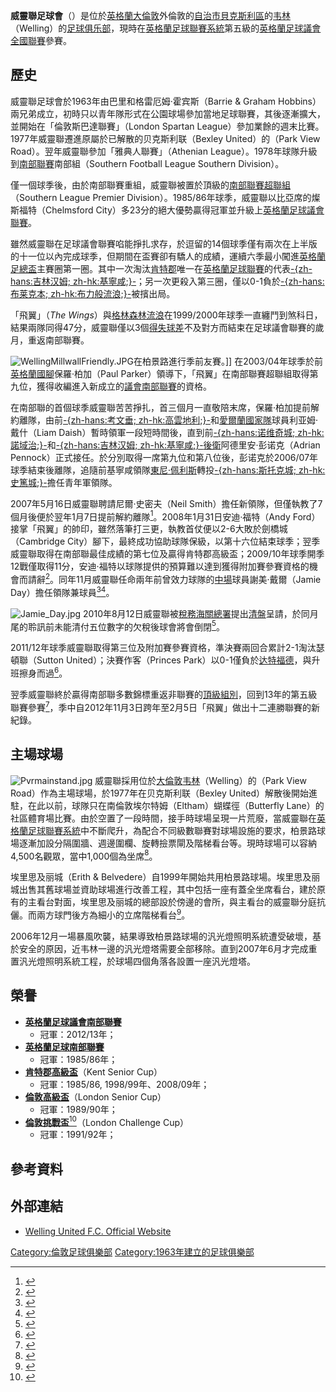 {{noteTA|G1=足球|G2=FAcup
|T=zh-hans:威灵联足球俱乐部; zh-hk:威靈聯足球會;
}}
{{Infobox football club
| clubname    = 威靈聯<br />''Welling United''
| image       = [[File:WellingUnitedBadge.png|180px]]
| fullname    = Welling United Football Club
| nickname    = ''The Wings''
| founded     = {{Start date and age|1963|df=yes}}
| ground      = {{tsl|en|Park View Road||柏景路球場}}（Park View Road）<br />[[大倫敦|大倫敦]][[威靈|韦林]]
| capacity    = 4,000人（1,000 個坐席）
| chairman    = 保羅·韋斯代爾<br />（Paul Websdale）
| mgrtitle    = 領隊 
| manager     = 路易·法扎克尔雷<br />（Loui Fazakerley）
| league   = {{English football updater|WellingU}}
| season   = {{English football updater|WellingU2}}
| position = {{English football updater|WellingU3}}
| pattern_la1=|pattern_b1=_thinwhitesides|pattern_ra1=
| leftarm1=ff0000|body1=ff0000|rightarm1=ff0000|shorts1=ff0000|socks1=ffffff
| pattern_la2=|pattern_b2=_thinwhitesides|pattern_ra2=
| leftarm2=0000ff|body2=0000ff|rightarm2=0000ff|shorts2=0000ff|socks2=0000ff
}}
'''威靈聯足球會'''（{{lang-en|'''Welling United Football Club'''}}）是位於[[英格蘭|英格蘭]][[大倫敦|大倫敦]]外倫敦的[[倫敦自治市|自治市]][[貝克斯利區|貝克斯利區]]的[[威靈|韦林]]（Welling）的[[足球俱乐部|足球俱乐部]]，現時在[[英格蘭足球聯賽系統|英格蘭足球聯賽系統]]第五級的[[英格蘭足球議會全國聯賽|英格蘭足球議會全國聯賽]]參賽。

==歷史==
威靈聯足球會於1963年由巴里和格雷厄姆·霍宾斯（Barrie & Graham Hobbins）兩兄弟成立，初時只以青年隊形式在公園球場參加當地足球聯賽，其後逐漸擴大，並開始在「倫敦斯巴達聯賽」（London Spartan League）參加業餘的週末比賽。1977年威靈聯遷進原屬於已解散的贝克斯利联（Bexley United）的{{tsl|en|Park View Road||柏景路球場}}（Park View Road）。翌年威靈聯參加「雅典人聯賽」（Athenian League）。1978年球隊升級到[[英格蘭足球南部聯賽|南部聯賽]]南部組（Southern Football League Southern Division）。

僅一個球季後，由於南部聯賽重組，威靈聯被置於頂級的[[英格兰南部足球联赛超级组|南部聯賽超聯組]]（Southern League Premier Division）。1985/86年球季，威靈聯以比亞席的燦斯福特（Chelmsford City）多23分的絕大優勢贏得冠軍並升級上[[英格蘭足球議會聯賽|英格蘭足球議會聯賽]]。

雖然威靈聯在足球議會聯賽啗能掙扎求存，於逗留的14個球季僅有兩次在上半版的十一位以內完成球季，但期間在盃賽卻有驕人的成績，運續六季最小闖進[[英格蘭足總盃|英格蘭足總盃]]主賽圈第一圈。其中一次淘汰[[肯特郡|肯特郡]]唯一在[[英格蘭足球聯賽|英格蘭足球聯賽]]的代表[[吉林汉姆足球俱乐部|-{zh-hans:吉林汉姆; zh-hk:基寧咸;}-]]；另一次更殺入第三圈，僅以0-1負於[[布莱克本流浪者足球俱乐部|-{zh-hans:布莱克本; zh-hk:布力般流浪;}-]]被擯出局。

「飛翼」（''The Wings''）與[[格林森林流浪足球俱乐部|格林森林流浪]]在1999/2000年球季一直纏鬥到煞科日，結果兩隊同得47分，威靈聯僅以3個[[得失球差|得失球差]]不及對方而結束在足球議會聯賽的歲月，重返南部聯賽。

[[File:WellingMillwallFriendly.JPG|thumb]]在柏景路進行季前友賽。]]
在2003/04年球季於前[[英格蘭足球代表隊|英格蘭國腳]]保羅·柏加（Paul Parker）領導下，「飛翼」在南部聯賽超聯組取得第九位，獲得收編進入新成立的[[英格蘭足球議會南部聯賽|議會南部聯賽]]的資格。

在南部聯的首個球季威靈聯苦苦掙扎，首三個月一直敬陪末席，保羅·柏加提前解約離隊，由前[[考文垂足球俱乐部|-{zh-hans:考文垂; zh-hk:高雲地利;}-]]和[[愛爾蘭國家足球隊|愛爾蘭國家隊]]球員利亚姆·戴什（Liam Daish）暫時領軍一段短時間後，直到前[[诺维奇城足球俱乐部|-{zh-hans:诺维奇城; zh-hk:諾域治;}-]]和[[吉林汉姆足球俱乐部|-{zh-hans:吉林汉姆; zh-hk:基寧咸;}-]][[後衛_(足球)|後衛]]阿德里安·彭诺克（Adrian Pennock）正式接任。於分別取得一席第九位和第八位後，彭诺克於2006/07年球季結束後離隊，追隨前基寧咸領隊[[東尼·佩利斯|東尼·佩利斯]]轉投[[斯托克城足球俱乐部|-{zh-hans:斯托克城; zh-hk:史篤城;}-]]擔任青年軍領隊。

2007年5月16日威靈聯聘請尼爾·史密夫（Neil Smith）擔任新領隊，但僅執教了7個月後便於翌年1月7日提前解約離隊<ref>{{cite web |language=en |url=http://www.kentonline.co.uk/kent/sport/wings-sack-boss-smith-a34443/ |title=Wings sack boss Smith |publisher=''kentonline.co.uk'' |date=2008-01-11 |accessdate=2014-09-12 |archive-date=2014-09-12 |archive-url=https://web.archive.org/web/20140912124339/http://www.kentonline.co.uk/kent/sport/wings-sack-boss-smith-a34443/ |dead-url=no }}</ref>。2008年1月31日安迪·福特（Andy Ford）接掌「飛翼」的帥印，雖然落筆打三更，執教首仗便以2-6大敗於劍橋城（Cambridge City）腳下，最終成功協助球隊保級，以第十六位結束球季；翌季威靈聯取得在南部聯最佳成績的第七位及贏得肯特郡高級盃；2009/10年球季開季12戰僅取得11分，安迪·福特以球隊提供的預算難以達到獲得附加賽參賽資格的機會而請辭<ref>{{citenews |language=en |url=http://news.bbc.co.uk/sport2/hi/football/eng_conf/8303415.stm |title=Ford steps down as Welling boss |work=''[[BBC_Sport|BBC Sport]]'' |date=2009-10-13 |accessdate=2014-09-12 |archive-date=2020-12-07 |archive-url=https://web.archive.org/web/20201207073642/http://news.bbc.co.uk/sport2/hi/football/eng_conf/8303415.stm |dead-url=no }}</ref>。同年11月威靈聯任命兩年前曾效力球隊的[[中場|中場]]球員謝美·戴爾（Jamie Day）擔任領隊兼球員<ref>{{citenews |language=en |url=http://news.bbc.co.uk/sport2/hi/football/eng_conf/8342785.stm |title=Day unveiled as new Welling boss |work=''[[BBC_Sport|BBC Sport]]'' |date=2009-11-04 |accessdate=2014-09-12 |archive-date=2020-12-07 |archive-url=https://web.archive.org/web/20201207073645/http://news.bbc.co.uk/sport2/hi/football/eng_conf/8342785.stm |dead-url=no }}</ref><ref>{{citenews |language=en |url=http://news.bbc.co.uk/sport2/hi/football/eng_conf/8349979.stm |title=New Welling boss will also play |work=''[[BBC_Sport|BBC Sport]]'' |date=2009-11-09 |accessdate=2014-09-12 |archive-date=2020-12-07 |archive-url=https://web.archive.org/web/20201207073658/http://news.bbc.co.uk/sport2/hi/football/eng_conf/8349979.stm |dead-url=no }}</ref>。

[[File:Jamie_Day.jpg|thumb]]
2010年8月12日威靈聯被[[稅務海關總署|稅務海關總署]]提出[[清盤|清盤]]呈請，於同月尾的聆訊前未能清付五位數字的欠稅後球會將會倒閉<ref>{{cite web |language=en |url=http://www.kentonline.co.uk/kent/news/welling-united-faced-with-windin-a82627/ |title=Welling United faced with winding-up order from HMRC |publisher=''kentonline.co.uk'' |date=2010-08-12 |accessdate=2014-09-12 |archive-date=2014-09-12 |archive-url=https://web.archive.org/web/20140912164135/http://www.kentonline.co.uk/kent/news/welling-united-faced-with-windin-a82627/ |dead-url=no }}</ref>。 <!--The Wings were given 14 weeks to pay the outstanding debt to the HMRC, and thanks almost entirely to the supporters were able to raise £60,000 to clear all monies owed.<ref>{{cite web|last=Smith |first=Denise |url=http://www.wellingunited.com/page.php?misc=search&subaction=showfull&id=1292010145&archive=&cnshow=news&ucat=14&start_from=&page=80 |title=Welling United |publisher=Welling United |date= |accessdate=2012-07-17}}</ref> During this period, in a Football Conference Hearing on 16 September 2010, Welling United admitted to a misconduct charge in connection with the outstanding HMRC debt. Resultantly an immediate deduction of 5 points was enforced on the club together with a suspended £5,000 fine.<ref>{{cite web|url=http://www.kentonline.co.uk/kentonline/news/sport/2010/september/16/welling_points.aspx |title=Welling United deducted five points over financial irregularities |publisher=Kentonline.co.uk |date=16 September 2010 |accessdate=2012-07-17}}</ref>

Despite the Wings having a transfer embargo enforced upon them and also being deducted 5 points by the Football Conference, all within four weeks of the start of 2010–11 season, Jamie Day's side were competitively competing for the Conference South title. However, even though Welling United were in the top 5 for almost half of the season, a string of poor results in the final month of the campaign saw the Wings miss out on a play-off place by one point, with a final position of 6th.-->

2011/12年球季威靈聯取得第三位及附加賽參賽資格，準決賽兩回合累計2-1淘汰瑟頓聯（Sutton United）；決賽作客{{tsl|en|Princes Park, Dartford||王子公园}}（Princes Park）以0-1僅負於[[达特福德足球俱乐部|达特福德]]，與升班擦身而過<ref>{{citenews |language=en |url=http://www.bbc.com/sport/0/football/18046980 |title=Dartford 1-0 Welling United |work=''[[BBC_Sport|BBC Sport]]'' |date=2012-05-13 |accessdate=2014-09-12 |archive-date=2015-09-24 |archive-url=https://web.archive.org/web/20150924190832/http://www.bbc.com/sport/0/football/18046980 |dead-url=no }}</ref>。

翌季威靈聯終於贏得南部聯多數錦標重返非聯賽的[[英格蘭足球議會全國聯賽|頂級組別]]，回到13年的第五級聯賽參賽<ref>{{citenews |language=en |url=http://www.bbc.com/sport/0/football/22263839 |title=Welling United seal Blue Square Bet South title |work=''[[BBC_Sport|BBC Sport]]'' |date=2013-04-23 |accessdate=2014-09-12 |archive-date=2015-09-24 |archive-url=https://web.archive.org/web/20150924192453/http://www.bbc.com/sport/0/football/22263839 |dead-url=no }}</ref>，季中自2012年11月3日跨年至2月5日「飛翼」做出十二連勝聯賽的新紀錄。

==主場球場==
[[File:Pvrmainstand.jpg|thumb]]
威靈聯採用位於[[大倫敦|大倫敦]][[威靈|韦林]]（Welling）的{{tsl|en|Park View Road||柏景路球場}}（Park View Road）作為主場球場，於1977年在贝克斯利联（Bexley United）解散後開始進駐，在此以前，球隊只在南倫敦埃尔特姆（Eltham）蝴蝶徑（Butterfly Lane）的社區體育場比賽。由於空置了一段時間，接手時球場呈現一片荒廢，當威靈聯在[[英格蘭足球聯賽系統|英格蘭足球聯賽系統]]中不斷爬升，為配合不同級數聯賽對球場設施的要求，柏景路球場逐漸加設分隔圍牆、週邊圍欄、旋轉撿票閘及階梯看台等。現時球場可以容納4,500名觀眾，當中1,000個為坐席<ref>{{citeweb |language=en |url=http://www.bbc.co.uk/london/content/articles/2008/12/15/nl_welling_feature.shtml |title=Ground of the week: Park View Road |work=''[[BBC|BBC London]]'' |date=2008-12-18 |accessdate=2014-09-12 |archive-date=2015-09-25 |archive-url=https://web.archive.org/web/20150925071104/http://www.bbc.co.uk/london/content/articles/2008/12/15/nl_welling_feature.shtml |dead-url=no }}</ref>。

埃里思及丽城（Erith & Belvedere）自1999年開始共用柏景路球場。埃里思及丽城出售其舊球場並資助球場進行改善工程，其中包括一座有蓋全坐席看台，建於原有的主看台對面，埃里思及丽城的總部設於傍邊的會所，與主看台的威靈聯分庭抗儷。而兩方球門後方為細小的立席階梯看台<ref>{{citeweb |language=en |url=http://www.pyramidpassion.co.uk/html/welling_utd___erith___belveder.html |title=Welling United FC Erith & Belvedere FC |work=''pyramidpassion.co.uk'' |date= |accessdate=2014-09-12 |archive-date=2020-09-19 |archive-url=https://web.archive.org/web/20200919175655/http://www.pyramidpassion.co.uk/html/welling_utd___erith___belveder.html |dead-url=no }}</ref>。

2006年12月一場暴風吹襲，結果導致柏景路球場的汎光燈照明系統遭受破壞，基於安全的原因，近韦林一邊的汎光燈塔需要全部移除。直到2007年6月才完成重置汎光燈照明系統工程，於球場四個角落各設置一座汎光燈塔。

==榮譽==
*'''[[英格蘭足球議會南部聯賽|英格蘭足球議會南部聯賽]]''' 
**冠軍：2012/13年；
*'''[[英格蘭足球南部聯賽|英格蘭足球南部聯賽]]''' 
**冠軍：1985/86年；
*'''[[肯特郡高級盃|肯特郡高級盃]]'''（Kent Senior Cup） 
**冠軍：1985/86, 1998/99年、2008/09年；
*'''[[倫敦高級盃|倫敦高級盃]]'''（London Senior Cup） 
**冠軍：1989/90年；
*'''[[倫敦挑戰盃|倫敦挑戰盃]]'''<ref>{{cite web |language=en |url=http://www.docstoc.com/docs/35720918/MEMORANDUM-OF-PROCEDURES-FOR-DEALING-WITH-MISCONDUCT-OCCURRING |title=Memorandum Of Procedures For Dealing With Misconduct Occurring |publisher=''docstoc.com'' |date=2010-04-24 |accessdate=2013-04-09 |deadurl=yes |archiveurl=https://web.archive.org/web/20140416174533/http://www.docstoc.com/docs/35720918/MEMORANDUM-OF-PROCEDURES-FOR-DEALING-WITH-MISCONDUCT-OCCURRING |archivedate=2014-04-16 }}</ref>（London Challenge Cup） 
**冠軍：1991/92年；

==參考資料==
{{Reflist}}

==外部連結==
*[http://www.wellingunited.com Welling United F.C. Official Website] {{Wayback|url=http://www.wellingunited.com/ |date=20210120044616 }}

{{英格蘭足球議會全國聯賽}}

{{DEFAULTSORT:Welling United F.C.}}
[[Category:倫敦足球俱樂部|Category:倫敦足球俱樂部]]
[[Category:1963年建立的足球俱樂部|Category:1963年建立的足球俱樂部]]